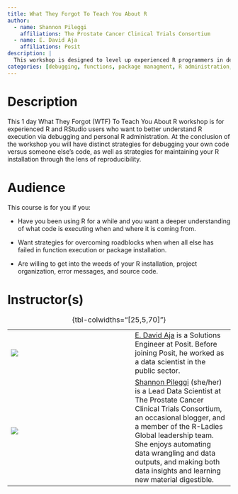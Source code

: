 ```yaml
---
title: What They Forgot To Teach You About R
author:
  - name: Shannon Pileggi
    affiliations: The Prostate Cancer Clinical Trials Consortium
  - name: E. David Aja
    affiliations: Posit
description: |
  This workshop is designed to level up experienced R programmers in debugging and personal R administration.
categories: [debugging, functions, package managment, R administration, reproduciblity]
---
```


# Description

This 1 day What They Forgot (WTF) To Teach You About R workshop is for experienced R and RStudio users who want to better understand R execution via debugging and personal R administration.
At the conclusion of the workshop you will have distinct strategies for debugging your own code versus someone else's code, as well as strategies for maintaining your R installation through the lens of reproducibility.

# Audience

This course is for you if you:

-   Have you been using R for a while and you want a deeper understanding of what code is executing when and where it is coming from.

-   Want strategies for overcoming roadblocks when when all else has failed in function execution or package installation.

-   Are willing to get into the weeds of your R installation, project organization, error messages, and source code.

# Instructor(s)

|                                 |     |                                                                                                                                                                                                                                                                                                                                                |
|----------------------|------------------|--------------------------------|
| ![](images/david-aja.jpg)       |     | [E. David Aja](https://edavidaja.com/) is a Solutions Engineer at Posit. Before joining Posit, he worked as a data scientist in the public sector.                                                                                                                                                                                             |
| ![](images/shannon-pileggi.jpg) |     | [Shannon Pileggi](https://www.pipinghotdata.com/) (she/her) is a Lead Data Scientist at The Prostate Cancer Clinical Trials Consortium, an occasional blogger, and a member of the R-Ladies Global leadership team. She enjoys automating data wrangling and data outputs, and making both data insights and learning new material digestible. |

: {tbl-colwidths="\[25,5,70\]"}
